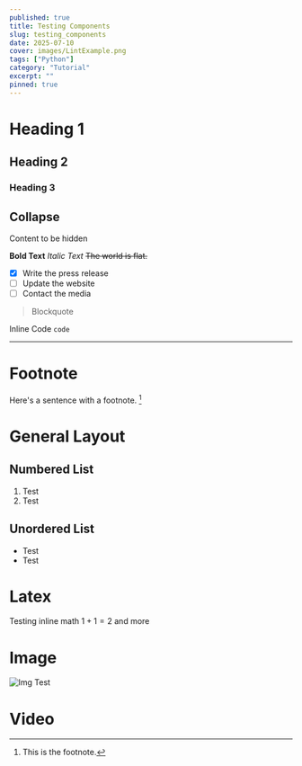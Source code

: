 ```yaml
---
published: true
title: Testing Components
slug: testing_components
date: 2025-07-10
cover: images/LintExample.png
tags: ["Python"]
category: "Tutorial"
excerpt: ""
pinned: true
---
```





# Heading 1
## Heading 2
### Heading 3

## Collapse

<Collapse client:load title="Test Title">
    <div>Content to be hidden</div>
</Collapse>

**Bold Text**
*Italic Text*
~~The world is flat.~~

- [x] Write the press release
- [ ] Update the website
- [ ] Contact the media

> Blockquote

Inline Code `code`

---

# Footnote
Here's a sentence with a footnote. [^1]

[^1]: This is the footnote.

# General Layout

## Numbered List
1. Test
2. Test

## Unordered List
- Test
- Test

# Latex


<Tex formula={f2}/>

Testing inline math $1+1=2$ and more

# Image

![Img Test](./assets/sigmoid.jpg)

# Video

<PostVideo video={figure8} _autoplay={false}/>

<PostVideo video={figure8} _autoplay={true}/>
